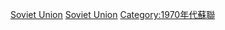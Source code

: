 {{yearcat}}
{{year by category
|m=1
|c=9
|d=7
|y=2
|cat=蘇聯
|sortkey=Soviet Union
|parent=各年苏联
|subcat=1972年各國
}}
{{Commonscat|1972 in the Soviet Union}}
[[Category:1972年亞洲|Soviet Union]]
[[Category:1972年歐洲|Soviet Union]]
[[Category:1970年代蘇聯|Category:1970年代蘇聯]]